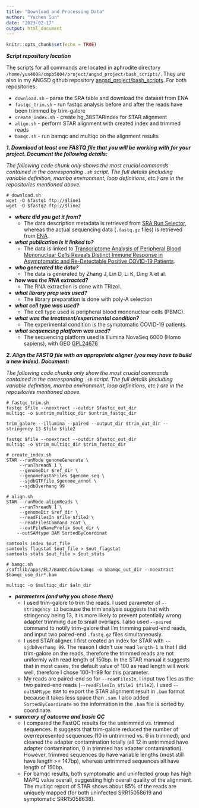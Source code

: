 ```yaml
---
title: "Download and Processing Data"
author: "Yuchen Sun"
date: "2023-02-17"
output: html_document
---
```


```r
knitr::opts_chunk$set(echo = TRUE)
```

***Script repository location***

The scripts for all commands are located in aphrodite directory `/home/yus4008/cmpb5004/project/angsd_project/bash_scripts/`. They are also in my ANGSD github repository [angsd_project/bash_scripts](https://github.com/kevinsunofficial/angsd_project/tree/main/bash_scripts). For both repositories:

- `download.sh` - parse the SRA table and download the dataset from ENA
- `fastqc_trim.sh` - run fastqc analysis before and after the reads have been trimmed by trim-galore
- `create_index.sh` - create hg_38STARindex for STAR alignment
- `align.sh` - perform STAR alignment with created index and trimmed reads
- `bamqc.sh` - run bamqc and multiqc on the alignment results

***1. Download at least one FASTQ file that you will be working with for your project. Document the following details:***

*The following code chunk only shows the most crucial commands contained in the corresponding `.sh` script. The full details (including variable definition, mamba environment, loop definitions, etc.) are in the repositories mentioned above.*

```download_from_ENA
# download.sh
wget -O $fastq1 ftp://$line1
wget -O $fastq2 ftp://$line2
```

* ***where did you get it from?***
  + The data description metadata is retrieved from [SRA Run Selector](https://www.ncbi.nlm.nih.gov/Traces/study/?acc=SRP327322&f=immune_response_sam_s%3An%3Asymptomatic%2Cuninfected%3Ac&o=acc_s%3Aa), whereas the actual sequencing data (`.fastq.gz` files) is retrieved from [ENA](https://www.ebi.ac.uk/ena/browser/view/PRJNA744408).

* ***what publication is it linked to?***
  + The data is linked to [Transcriptome Analysis of Peripheral Blood Mononuclear Cells Reveals Distinct Immune Response in Asymptomatic and Re-Detectable Positive COVID-19 Patients](https://www.frontiersin.org/articles/10.3389/fimmu.2021.716075/full).

* ***who generated the data?***
  + The data is generated by Zhang J, Lin D, Li K, Ding X et al.

* ***how was the RNA extracted?***
  + The RNA extraction is done with TRIzol.

* ***what library prep was used?***
  + The library preparation is done with poly-A selection

* ***what cell type was used?***
  + The cell type used is peripheral blood mononuclear cells (PBMC).

* ***what was the treatment/experimental condition?***
  + The experimental condition is the symptomatic COVID-19 patients.

* ***what sequencing platform was used?***
  + The sequencing platform used is Illumina NovaSeq 6000 (Homo sapiens), with GEO [GPL24676](https://www.ncbi.nlm.nih.gov/geo/query/acc.cgi?acc=GPL24676)



***2. Align the FASTQ file with an appropriate aligner (you may have to build a new index). Document:***

*The following code chunks only show the most crucial commands contained in the corresponding `.sh` script. The full details (including variable definition, mamba environment, loop definitions, etc.) are in the repositories mentioned above.*

```fastqc_before_and_after_trim_with_multiqc
# fastqc_trim.sh
fastqc $file --noextract --outdir $fastqc_out_dir
multiqc -o $untrim_multiqc_dir $untrim_fastqc_dir

trim_galore --illumina --paired --output_dir $trim_out_dir --stringency 13 $file $file2

fastqc $file --noextract --outdir $fastqc_out_dir
multiqc -o $trim_multiqc_dir $trim_fastqc_dir
```

```create_STAR_index
# create_index.sh
STAR --runMode genomeGenerate \
     --runThreadN 1 \
     --genomeDir $ref_dir \
     --genomeFastaFiles $genome_seq \
     --sjdbGTFfile $genome_annot \
     --sjdbOverhang 99
```

```run_STAR_alignment_and_samtools
# align.sh
STAR --runMode alignReads \
     --runThreadN 1 \
     --genomeDir $ref_dir \
     --readFilesIn $file $file2 \
     --readFilesCommand zcat \
     --outFileNamePrefix $out_dir \
    --outSAMtype BAM SortedByCoordinat

samtools index $out_file
samtools flagstat $out_file > $out_flagstat
samtools stats $out_file > $out_stats
```

```run_bamqc_multiqc_after_alignment
# bamqc.sh
/softlib/apps/EL7/BamQC/bin/bamqc -o $bamqc_out_dir --noextract $bamqc_use_dir*.bam

multiqc -o $multiqc_dir $aln_dir
```

* ***parameters (and why you chose them)***
  + I used trim-galore to trim the reads. I used parameter of `--stringency 13` because the trim analysis suggests that with stringency being 13, it is more likely to prevent potentially wrong adapter trimming due to small overlaps. I also used `--paired` command to notify trim-galore that I'm trimming paired-end reads, and input two paired-end `.fastq.gz` files simultaneously.
  + I used STAR aligner. I first created an index for STAR with `--sjdbOverhang 99`. The reason I didn't use read `length-1` is that I did trim-galore on the reads, therefore the trimmed reads are not uniformly with read length of 150bp. In the STAR manual it suggests that in most cases, the default value of 100 as read length will work well, therefore I chose 100-1=99 for this parameter.
  + My reads are paired-end so for `--readFilesIn`, I input two files as the two paired-end reads (`--readFilesIn $file1 $file2`). I used `--outSAMtype BAM` to export the STAR alignment result in `.bam` format because it takes less space than `.sam`. I also added `SortedByCoordinate` so the information in the `.bam` file is sorted by coordinate.

* ***summary of outcome and basic QC***
  + I compared the FastQC results for the untrimmed vs. trimmed sequences. It suggests that trim-galore reduced the number of overrepresented sequences (10 in untrimmed vs. 6 in trimmed), and cleaned the adapter contamination totally (all 12 in untrimmed have adapter contamination, 0 in trimmed has adapter contamination). However, trimmed sequences do have variable lengths (most still have length >= 147bp), whereas untrimmed sequences all have length of 150bp.
  + For bamqc results, both symptomatic and uninfected group has high MAPQ value overall, suggesting high overall quality of the alignment. The multiqc report of STAR shows about 85% of the reads are uniquely mapped (for both uninfected SRR15058619 and symptomatic SRR15058638).